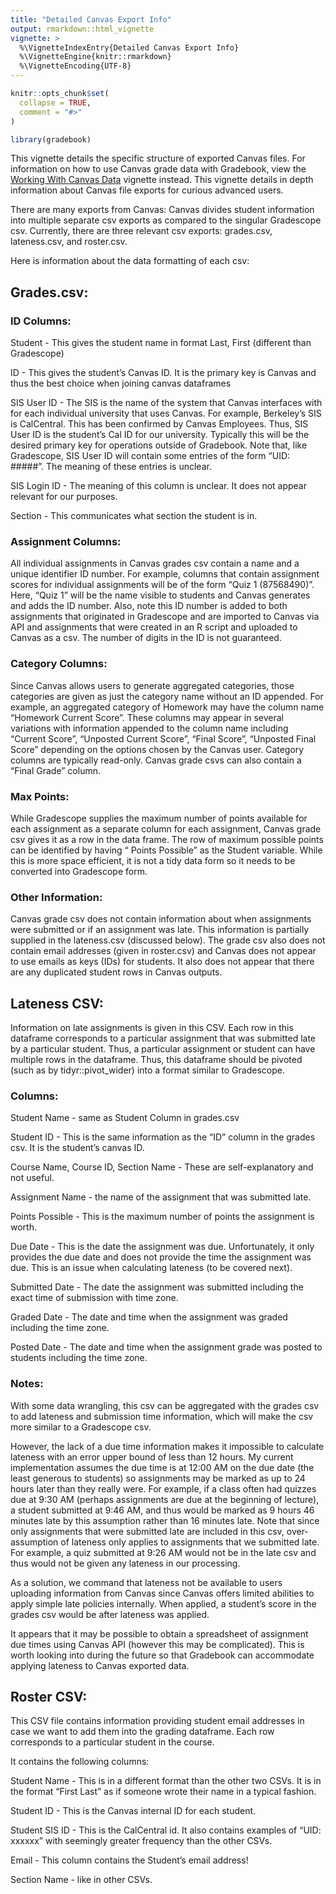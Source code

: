 ```yaml
---
title: "Detailed Canvas Export Info"
output: rmarkdown::html_vignette
vignette: >
  %\VignetteIndexEntry{Detailed Canvas Export Info}
  %\VignetteEngine{knitr::rmarkdown}
  %\VignetteEncoding{UTF-8}
---
```


```r
knitr::opts_chunk$set(
  collapse = TRUE,
  comment = "#>"
)
```

```r
library(gradebook)
```

This vignette details the specific structure of exported Canvas files. For information on how to use Canvas grade data with Gradebook, view the [Working With Canvas Data](https://gradebook-dev.github.io/gradebook/articles/working-with-canvas-data.html) vignette instead. This vignette details in depth information about Canvas file exports for curious advanced users.

There are many exports from Canvas: Canvas divides student information into multiple separate csv exports as compared to the singular Gradescope csv. Currently, there are three relevant csv exports: grades.csv, lateness.csv, and roster.csv.

Here is information about the data formatting of each csv:

## Grades.csv:

### ID Columns:

Student - This gives the student name in format Last, First (different than Gradescope)

ID - This gives the student’s Canvas ID. It is the primary key is Canvas and thus the best choice when joining canvas dataframes

SIS User ID - The SIS is the name of the system that Canvas interfaces with for each individual university that uses Canvas. For example, Berkeley’s SIS is CalCentral. This has been confirmed by Canvas Employees. Thus, SIS User ID is the student’s Cal ID for our university. Typically this will be the desired primary key for operations outside of Gradebook. Note that, like Gradescope, SIS User ID will contain some entries of the form “UID: #####”. The meaning of these entries is unclear. 

SIS Login ID - The meaning of this column is unclear. It does not appear relevant for our purposes. 

Section - This communicates what section the student is in. 

### Assignment Columns: 

All individual assignments in Canvas grades csv contain a name and a unique identifier ID number. For example, columns that contain assignment scores for individual assignments will be of the form “Quiz 1 (87568490)”. Here, “Quiz 1” will be the name visible to students and Canvas generates and adds the ID number. Also, note this ID number is added to both assignments that originated in Gradescope and are imported to Canvas via API and assignments that were created in an R script and uploaded to Canvas as a csv. The number of digits in the ID is not guaranteed. 

### Category Columns:

Since Canvas allows users to generate aggregated categories, those categories are given as just the category name without an ID appended. For example, an aggregated category of Homework may have the column name “Homework Current Score”. These columns may appear in several variations with information appended to the column name including “Current Score”, “Unposted Current Score”, “Final Score”, “Unposted Final Score” depending on the options chosen by the Canvas user. Category columns are typically read-only. Canvas grade csvs can also contain a “Final Grade” column. 

### Max Points:

While Gradescope supplies the maximum number of points available for each assignment as a separate column for each assignment, Canvas grade csv gives it as a row in the data frame. The row of maximum possible points can be identified by having “    Points Possible” as the Student variable. While this is more space efficient, it is not a tidy data form so it needs to be converted into Gradescope form. 

### Other Information:

Canvas grade csv does not contain information about when assignments were submitted or if an assignment was late. This information is partially supplied in the lateness.csv (discussed below). The grade csv also does not contain email addresses (given in roster.csv) and Canvas does not appear to use emails as keys (IDs) for students. It also does not appear that there are any duplicated student rows in Canvas outputs. 

## Lateness CSV:

Information on late assignments is given in this CSV. Each row in this dataframe corresponds to a particular assignment that was submitted late by a particular student. Thus, a particular assignment or student can have multiple rows in the dataframe. Thus, this dataframe should be pivoted (such as by tidyr::pivot_wider) into a format similar to Gradescope. 

### Columns:
Student Name - same as Student Column in grades.csv

Student ID - This is the same information as the “ID” column in the grades csv. It is the student’s canvas ID. 

Course Name, Course ID, Section Name - These are self-explanatory and not useful. 

Assignment Name - the name of the assignment that was submitted late.

Points Possible - This is the maximum number of points the assignment is worth. 

Due Date - This is the date the assignment was due. Unfortunately, it only provides the due date and does not provide the time the assignment was due. This is an issue when calculating lateness (to be covered next). 

Submitted Date - The date the assignment was submitted including the exact time of submission with time zone. 

Graded Date - The date and time when the assignment was graded including the time zone. 

Posted Date - The date and time when the assignment grade was posted to students including the time zone. 

### Notes:

With some data wrangling, this csv can be aggregated with the grades csv to add lateness and submission time information, which will make the csv more similar to a Gradescope csv. 

However, the lack of a due time information makes it impossible to calculate lateness with an error upper bound of less than 12 hours. My current implementation assumes the due time is at 12:00 AM on the due date (the least generous to students) so assignments may be marked as up to 24 hours later than they really were. For example, if a class often had quizzes due at 9:30 AM (perhaps assignments are due at the beginning of lecture), a student submitted at 9:46 AM, and thus would be marked as 9 hours 46 minutes late by this assumption rather than 16 minutes late. Note that since only assignments that were submitted late are included in this csv, over-assumption of lateness only applies to assignments that we submitted late. For example, a quiz submitted at 9:26 AM would not be in the late csv and thus would not be given any lateness in our processing. 

As a solution, we command that lateness not be available to users uploading information from Canvas since Canvas offers limited abilities to apply simple late policies internally. When applied, a student’s score in the grades csv would be after lateness was applied. 

It appears that it may be possible to obtain a spreadsheet of assignment due times using Canvas API (however this may be complicated). This is worth looking into during the future so that Gradebook can accommodate applying lateness to Canvas exported data. 

## Roster CSV:

This CSV file contains information providing student email addresses in case we want to add them into the grading dataframe. Each row corresponds to a particular student in the course. 

It contains the following columns:

Student Name - This is in a different format than the other two CSVs. It is in the format “First Last” as if someone wrote their name in a typical fashion. 

Student ID - This is the Canvas internal ID for each student. 

Student SIS ID - This is the CalCentral id. It also contains examples of “UID:  xxxxxx” with seemingly greater frequency than the other CSVs. 

Email - This column contains the Student’s email address!

Section Name - like in other CSVs.
